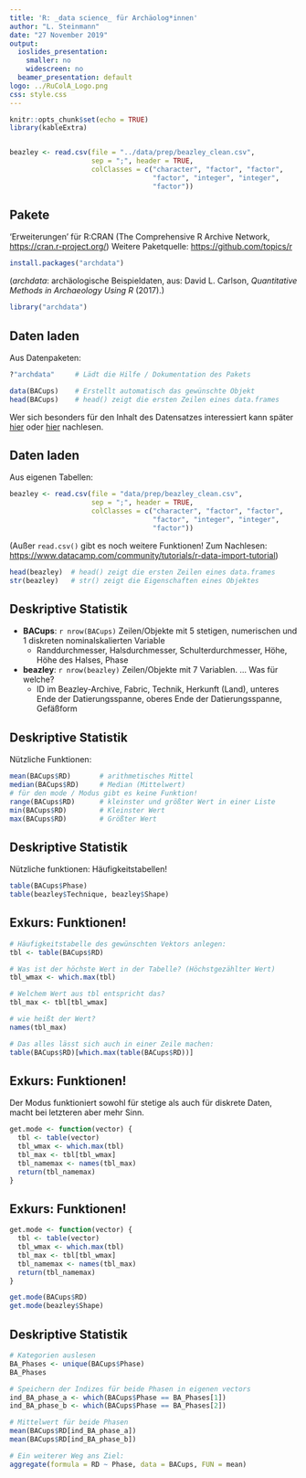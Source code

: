 ```yaml
---
title: 'R: _data science_ für Archäolog*innen'
author: "L. Steinmann"
date: "27 November 2019"
output:
  ioslides_presentation:
    smaller: no
    widescreen: no
  beamer_presentation: default
logo: ../RuColA_Logo.png
css: style.css
---
```


```r
knitr::opts_chunk$set(echo = TRUE)
library(kableExtra)


beazley <- read.csv(file = "../data/prep/beazley_clean.csv", 
                    sep = ";", header = TRUE,
                    colClasses = c("character", "factor", "factor", 
                                   "factor", "integer", "integer", 
                                   "factor"))
```

## Pakete

'Erweiterungen' für R:CRAN (The Comprehensive R Archive Network, <https://cran.r-project.org/>) 
Weitere Paketquelle: <https://github.com/topics/r> 

```r
install.packages("archdata")
```

(*archdata*: archäologische Beispieldaten, aus: David L. Carlson, *Quantitative Methods in Archaeology Using R* (2017).)

```r
library("archdata")
```


## Daten laden

Aus Datenpaketen: 
```r
?"archdata"     # Lädt die Hilfe / Dokumentation des Pakets
```
```r
data(BACups)    # Erstellt automatisch das gewünschte Objekt
head(BACups)    # head() zeigt die ersten Zeilen eines data.frames
```

<p class="kleiner">Wer sich besonders für den Inhalt des Datensatzes interessiert kann später [hier](https://www.jstor.org/stable/529737?seq=1) oder [hier](https://www.academia.edu/30682144/Protoapennine_vs._Subapennine_Mathematical_Distinction_between_Two_Ceramics_Phases) nachlesen.</p>

## Daten laden

Aus eigenen Tabellen: 

```r
beazley <- read.csv(file = "data/prep/beazley_clean.csv", 
                    sep = ";", header = TRUE,
                    colClasses = c("character", "factor", "factor", 
                                   "factor", "integer", "integer", 
                                   "factor"))
```

<p class="kleiner">(Außer `read.csv()` gibt es noch weitere Funktionen! Zum Nachlesen:
<https://www.datacamp.com/community/tutorials/r-data-import-tutorial>)</p>>

```r
head(beazley)  # head() zeigt die ersten Zeilen eines data.frames
str(beazley)   # str() zeigt die Eigenschaften eines Objektes
```


## Deskriptive Statistik

* **BACups**: `r nrow(BACups)` Zeilen/Objekte mit 5 stetigen, numerischen und 1 diskreten nominalskalierten Variable
  * Randdurchmesser, Halsdurchmesser, Schulterdurchmesser, Höhe, Höhe des Halses, Phase

* **beazley**: `r nrow(beazley)` Zeilen/Objekte mit 7 Variablen. ... Was für welche?
  * ID im Beazley-Archive, Fabric, Technik, Herkunft (Land), unteres Ende der Datierungsspanne, oberes Ende der Datierungsspanne, Gefäßform



## Deskriptive Statistik

Nützliche Funktionen:

```r
mean(BACups$RD)       # arithmetisches Mittel
median(BACups$RD)     # Median (Mittelwert)
# für den mode / Modus gibt es keine Funktion!
range(BACups$RD)      # kleinster und größter Wert in einer Liste
min(BACups$RD)        # Kleinster Wert
max(BACups$RD)        # Größter Wert
```

## Deskriptive Statistik

Nützliche funktionen: Häufigkeitstabellen!

```r
table(BACups$Phase) 
table(beazley$Technique, beazley$Shape) 
```

## Exkurs: Funktionen!

```r
# Häufigkeitstabelle des gewünschten Vektors anlegen:
tbl <- table(BACups$RD)

# Was ist der höchste Wert in der Tabelle? (Höchstgezählter Wert)
tbl_wmax <- which.max(tbl)

# Welchem Wert aus tbl entspricht das?
tbl_max <- tbl[tbl_wmax]

# wie heißt der Wert? 
names(tbl_max)

# Das alles lässt sich auch in einer Zeile machen:
table(BACups$RD)[which.max(table(BACups$RD))]
```


## Exkurs: Funktionen!

Der Modus funktioniert sowohl für stetige als auch für diskrete Daten, macht bei letzteren aber mehr Sinn.


```r
get.mode <- function(vector) {
  tbl <- table(vector)
  tbl_wmax <- which.max(tbl)
  tbl_max <- tbl[tbl_wmax]
  tbl_namemax <- names(tbl_max)
  return(tbl_namemax)
}
```



## Exkurs: Funktionen!


```r
get.mode <- function(vector) {
  tbl <- table(vector)
  tbl_wmax <- which.max(tbl)
  tbl_max <- tbl[tbl_wmax]
  tbl_namemax <- names(tbl_max)
  return(tbl_namemax)
}

get.mode(BACups$RD)
get.mode(beazley$Shape)
```

## Deskriptive Statistik

```r
# Kategorien auslesen
BA_Phases <- unique(BACups$Phase)
BA_Phases

# Speichern der Indizes für beide Phasen in eigenen vectors
ind_BA_phase_a <- which(BACups$Phase == BA_Phases[1])
ind_BA_phase_b <- which(BACups$Phase == BA_Phases[2])

# Mittelwert für beide Phasen
mean(BACups$RD[ind_BA_phase_a])
mean(BACups$RD[ind_BA_phase_b])

# Ein weiterer Weg ans Ziel: 
aggregate(formula = RD ~ Phase, data = BACups, FUN = mean)
``` 
